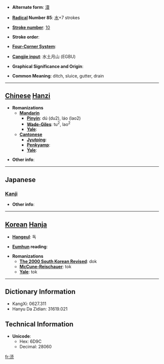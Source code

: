 * '''Alternate form''': [[瀆]]

* '''[[Wiktionary:Chinese radical index| Radical]] Number 85''': [[Wiktionary:Chinese radical index 水|水]]+7 strokes

* '''[[Wiktionary:Chinese total strokes index|Stroke number]]''': [[Wiktionary:Chinese total strokes index 10|10]]

* '''Stroke order''': 

* '''[[Wiktionary:Chinese four corner index|Four-Corner System]]''': 

* '''[[Wiktionary:Chinese Cangjie index|Cangjie input]]''': 水土月山 (EGBU)

* '''Graphical Significance and Origin''': 

* '''Common Meaning''': ditch, sluice, gutter, drain

----

== [[Chinese]] [[Hanzi]] ==

* '''Romanizations'''
** '''[[Mandarin]]'''
*** '''[[Pinyin]]''': dú (du2), láo (lao2)
*** '''[[Wade-Giles]]''': tu<sup>2</sup>, lao<sup>2</sup>
*** '''[[Yale]]''': 
** '''[[Cantonese]]'''
*** '''[[Jyutping]]''':
*** '''[[Penkyamp]]''': 
*** '''[[Yale]]''': 

* '''Other info''': 

----

==Japanese==
===[[Kanji]]===
{{kanji|on readings=[[とく]] (toku), [[とう]] (tō)|kun readings=[[みぞ]] (mizo), [[けがす]] (kegasu), [[けがれ]] (kegare)}}

* '''Other info''':  

----

== [[Korean]] [[Hanja]] ==

* '''[[Hangeul]]''': 독

* '''[[Eumhun]] reading''': 

* '''Romanizations'''
** '''[[The 2000 South Korean Revised Romanization|The 2000 South Korean Revised]]''': dok
** '''[[McCune-Reischauer]]''': tok
** '''[[Yale]]''': tok

----

== Dictionary Information ==

* KangXi: 0627.311
* Hanyu Da Zidian: 31619.021

== Technical Information ==

* '''Unicode''':
** Hex: 6D9C
** Decimal: 28060

[[fr:涜]]